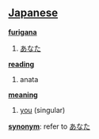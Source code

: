== [[Japanese]] ==                                          

'''[[furigana]]'''
# [[あなた]]

'''[[reading]]'''
# anata

'''[[meaning]]'''
# [[you]] (singular)

'''[[synonym]]''': refer to [[あなた]]